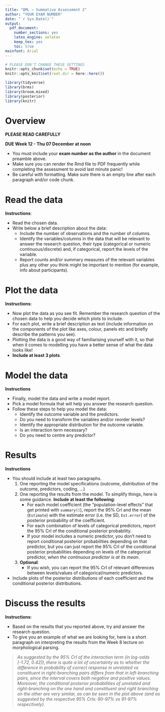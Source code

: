 ```yaml
---
title: "QML – Summative Assessment 2"
author: "YOUR EXAM NUMBER"
date: "`r Sys.Date()`"
output: 
  pdf_document: 
    number_sections: yes
    latex_engine: xelatex
    keep_tex: yes
    toc: true
mainfont: Arial
---
```


```r
# PLEASE DON'T CHANGE THESE SETTINGS
knitr::opts_chunk$set(echo = TRUE)
knitr::opts_knit$set(root.dir = here::here())

library(tidyverse)
library(brms)
library(broom.mixed)
library(posterior)
library(knitr)
```


# Overview

**PLEASE READ CAREFULLY**

**DUE Week 12 - Thu 07 December at noon**

- You must include your **exam number as the author** in the document preamble above.
- Make sure you can render the Rmd file to PDF frequently while completing the assessment to avoid last minute panic!
- Be careful with formatting. Make sure there is an empty line after each paragraph and/or code chunk.

# Read the data

**Instructions**:

- Read the chosen data.
- Write below a brief description about the data:
  - Include the number of observations and the number of columns.
  - Identify the variables/columns in the data that will be relevant to answer the research question, their type (categorical or numeric continuous/discrete) and, if categorical, report the levels of the variable.
  - Report counts and/or summary measures of the relevant variables plus any other you think might be important to mention (for example, info about participants).

# Plot the data

**Instructions**:

- Now plot the data as you see fit. Remember the research question of the chosen data to help you decide which plots to include.
- For each plot, write a brief description as text (include information on the components of the plot like axes, colour, panels etc and briefly describe the patterns you see).
- Plotting the data is a good way of familiarising yourself with it, so that when it comes to modelling you have a better sense of what the data looks like!
- **Include at least 3 plots**.

# Model the data

**Instructions**

- Finally, model the data and write a model report.
- Pick a model formula that will help you answer the research question.
- Follow these steps to help you model the data:
  - Identify the outcome variable and the predictors.
  - Do you need to transform the variables and/or reorder levels?
  - Identify the appropriate distribution for the outcome variable.
  - Is an interaction term necessary?
  - Do you need to centre any predictor?


# Results

**Instructions**

- You should include at least two paragraphs.
  1. One reporting the model specifications (outcome, distribution of the outcome, predictors, coding, ...)
  2. One reporting the results from the model. To simplify things, here is some guidance. **Include at least the following**:
      - For each model coefficient (the "population-level effects" that get printed with `summary()`), report the 95% CrI and the mean (`Estimate`) with the estimate error (i.e. the SD, `Est.error`) of the posterior probability of the coefficient.
      - For each combination of levels of categorical predictors, report the 95% CrI of the conditional posterior probability.
      - If your model includes a numeric predictor, you don't need to report conditional posterior probabilities depending on that predictor, but you can just report the 95% CrI of the conditional posterior probabilities depending on levels of the categorical predictor, *when the continuous predictor is at its mean*.
  3. **Optional**:
      - If you wish, you can report the 95% CrI of relevant differences between levels/values of categorical/numeric predictors.
- Include plots of the posterior distributions of each coefficient and the conditional posterior distributions.

# Discuss the results

**Instructions**:

- Based on the results that you reported above, try and answer the research question.
- To give you an example of what we are looking for, here is a short paragraph on interpreting the results from the Week 8 lecture on morphological parsing.

> *As suggested by the 95% CrI of the interaction term (in log-odds [-1.72, 0.42]), there is quite a lot of uncertainty as to whether the difference in probability of correct response in unrelated vs constituent in right-branching pairs differs from that in left-branching pairs, since the interval covers both negative and positive values. Moreover, the conditional posterior probabilities of unrelated and right-branching on the one hand and constituent and right branching on the other are very similar, as can be seen in the plot above (and as suggested by the respective 95% CrIs: 90-97% vs 91-97% respectively).*
